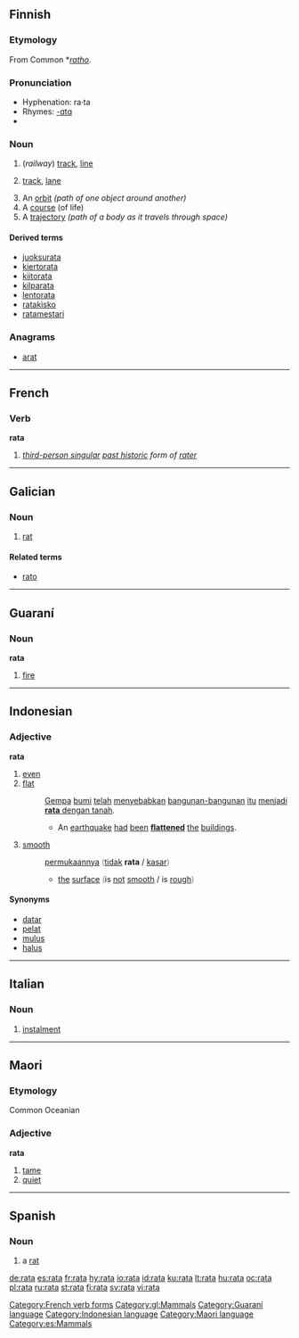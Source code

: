 {{see|Rata|raţă}}
==Finnish==

===Etymology===
From Common {{Ger.|fi}} *''[[ratho]]''.

===Pronunciation===
* Hyphenation: ra·ta
* Rhymes: [[Rhymes:Finnish:-ɑtɑ|-ɑtɑ]]
* {{IPA|[ˈrɑtɑ]}}

===Noun===
{{fi-noun|ra|type=rauta}}

# (''railway'') [[track]], [[line]]
# {{sports|lang=fi}} [[track]], [[lane]]
# An [[orbit]] ''(path of one object around another)''
# A [[course]] (of life)
# A [[trajectory]]  ''(path of a body as it travels through space)''

====Derived terms====
* [[juoksurata]]
* [[kiertorata]]
* [[kiitorata]]
* [[kilparata]]
* [[lentorata]]
* [[ratakisko]]
* [[ratamestari]]

===Anagrams===
* [[arat#Finnish|arat]]

----

==French==

===Verb===
'''rata'''

# ''[[third-person singular]] [[past historic]] form of [[rater#French|rater]]''

[[Category:French verb forms]]

----

==Galician==

===Noun===
{{gl-noun-f}}

# [[rat]]

====Related terms====
* [[rato]]

[[Category:gl:Mammals]]

----

==Guaraní==

===Noun===
'''rata'''

# [[fire]]

[[Category:Guaraní language]]

----

==Indonesian==

===Adjective===
'''rata'''

# [[even]]
# [[flat]]
#: [[gempa|Gempa]] [[bumi]] [[telah]] [[sebab|menyebabkan]] [[bangun|bangunan-bangunan]] [[itu]] [[jadi|menjadi]] <u>'''rata''' [[dengan]] [[tanah]]</u>.
#:* An [[earthquake]]  [[had]] [[been]] '''[[flatten]]ed''' [[the]] [[building]]s.
# [[smooth]]
#: [[muka|permukaannya]] <font color="grey">(</font>[[tidak]] '''rata''' / [[kasar]]<font color="grey">)</font>
#:* [[the]] [[surface]] <font color="grey">(</font>is [[not]] [[smooth]] / is [[rough]]<font color="grey">)</font>

====Synonyms====
* [[datar]]
* [[pelat]]
* [[mulus]]
* [[halus]]

[[Category:Indonesian language]]

----

==Italian==

===Noun===
{{it-noun|rat|f|a|e}}

# [[instalment]]

----

==Maori==

===Etymology===
Common Oceanian

===Adjective===
'''rata'''

# [[tame]]
# [[quiet]]

[[Category:Maori language]]

----

==Spanish==

===Noun===
{{es-noun-f}}

# a [[rat]]

[[Category:es:Mammals]]

[[de:rata]]
[[es:rata]]
[[fr:rata]]
[[hy:rata]]
[[io:rata]]
[[id:rata]]
[[ku:rata]]
[[lt:rata]]
[[hu:rata]]
[[oc:rata]]
[[pl:rata]]
[[ru:rata]]
[[st:rata]]
[[fi:rata]]
[[sv:rata]]
[[vi:rata]]
